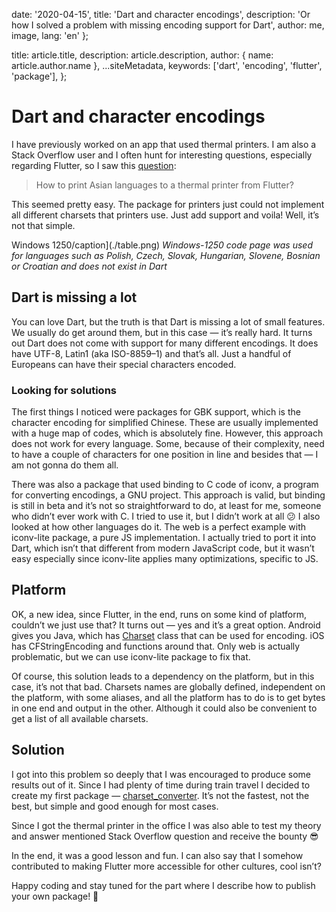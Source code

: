 
  date: '2020-04-15',
  title: 'Dart and character encodings',
  description:
    'Or how I solved a problem with missing encoding support for Dart',
  author: me,
  image,
  lang: 'en'
};

  title: article.title,
  description: article.description,
  author: { name: article.author.name },
  ...siteMetadata,
  keywords: ['dart', 'encoding', 'flutter', 'package'],
};

# Dart and character encodings

I have previously worked on an app that used thermal printers. I am also a Stack Overflow user and I often hunt for interesting questions, especially regarding Flutter, so I saw this [question](https://stackoverflow.com/q/59475607/4698611):

> How to print Asian languages to a thermal printer from Flutter?

This seemed pretty easy. The package for printers just could not implement all different charsets that printers use. Just add support and voila! Well, it’s not that simple.

Windows 1250/caption](./table.png)
*Windows-1250 code page was used for languages such as Polish, Czech, Slovak, Hungarian, Slovene, Bosnian or Croatian and does not exist in Dart*

## Dart is missing a lot

You can love Dart, but the truth is that Dart is missing a lot of small features. We usually do get around them, but in this case — it’s really hard.
It turns out Dart does not come with support for many different encodings. It does have UTF-8, Latin1 (aka ISO-8859–1) and that’s all. Just a handful of Europeans can have their special characters encoded.

### Looking for solutions

The first things I noticed were packages for GBK support, which is the character encoding for simplified Chinese. These are usually implemented with a huge map of codes, which is absolutely fine. However, this approach does not work for every language. Some, because of their complexity, need to have a couple of characters for one position in line and besides that — I am not gonna do them all.

There was also a package that used binding to C code of iconv, a program for converting encodings, a GNU project. This approach is valid, but binding is still in beta and it’s not so straightforward to do, at least for me, someone who didn’t ever work with C. I tried to use it, but I didn’t work at all 😕
I also looked at how other languages do it. The web is a perfect example with iconv-lite package, a pure JS implementation. I actually tried to port it into Dart, which isn’t that different from modern JavaScript code, but it wasn’t easy especially since iconv-lite applies many optimizations, specific to JS.

## Platform

OK, a new idea, since Flutter, in the end, runs on some kind of platform, couldn’t we just use that? It turns out — yes and it’s a great option.
Android gives you Java, which has [Charset](https://docs.oracle.com/javase/7/docs/api/java/nio/charset/Charset.html) class that can be used for encoding. iOS has CFStringEncoding and functions around that. Only web is actually problematic, but we can use iconv-lite package to fix that.

Of course, this solution leads to a dependency on the platform, but in this case, it’s not that bad. Charsets names are globally defined, independent on the platform, with some aliases, and all the platform has to do is to get bytes in one end and output in the other. Although it could also be convenient to get a list of all available charsets.

## Solution

I got into this problem so deeply that I was encouraged to produce some results out of it. Since I had plenty of time during train travel I decided to create my first package — [charset_converter](https://pub.dev/packages/charset_converter). It’s not the fastest, not the best, but simple and good enough for most cases.

Since I got the thermal printer in the office I was also able to test my theory and answer mentioned Stack Overflow question and receive the bounty 😎

In the end, it was a good lesson and fun. I can also say that I somehow contributed to making Flutter more accessible for other cultures, cool isn’t?

Happy coding and stay tuned for the part where I describe how to publish your own package! 💙
